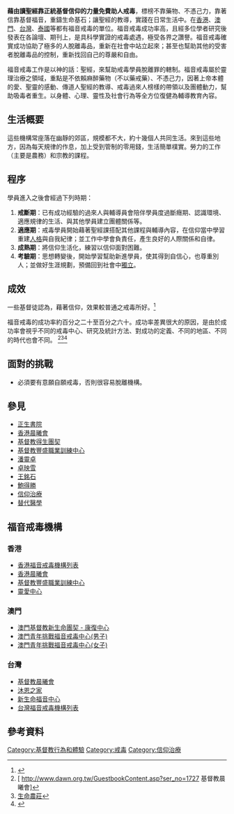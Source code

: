 {{POV|time=2021-07-20T01:31:37+00:00}}
{{ctm}}
'''藉由讀聖經靠正統基督信仰的力量免費助人戒毒'''，標榜不靠藥物、不憑己力，靠著信靠基督福音，重鑄生命基石；讓聖經的教導，實踐在日常生活中。在[[香港|香港]]、[[澳門|澳門]]、[[台灣|台灣]]、[[泰國|泰國]]等都有福音戒毒的單位。福音戒毒成功率高，且經多位學者研究後發表在各論壇、期刊上，是具科學實證的戒毒處遇，極受各界之讚譽。福音戒毒確實成功協助了極多的人脫離毒品，重新在社會中站立起來；甚至也幫助其他的受害者脫離毒品的控制，重新找回自己的尊嚴和自由。



福音戒毒工作是以神的話：聖經，來幫助戒毒學員脫離罪的轄制。福音戒毒屬於靈理治療之領域，重點是不依賴麻醉藥物（不以藥戒藥）、不憑己力，因著上帝本體的愛、聖靈的感動、傳道人聖經的教導、戒毒過來人榜樣的帶領以及團體動力，幫助吸毒者重生。以身體、心理、靈性及社會行為等全方位復健為輔導教育內容。

==生活概要==

這些機構常座落在幽靜的郊區，規模都不大，約十幾個人共同生活。來到這些地方，因為每天規律的作息，加上受到管制的零用錢，生活簡單樸實。勞力的工作（主要是農務）和宗教的課程。

==程序==

學員進入之後會經過下列時期：
#'''戒斷期'''：已有成功經驗的過來人與輔導員會陪伴學員度過斷癮期、認識環境、適應規律的生活、與其他學員建立團體關係等。
#'''適應期'''：戒毒學員開始藉著聖經課搭配其他課程與輔導內容，在信仰當中學習重建[[人格|人格]]與自我紀律；並工作中學會負責任，產生良好的人際關係和自律。
#'''成熟期'''：將信仰生活化，練習以信仰面對困難。
#'''考驗期'''：思想轉變後，開始學習幫助新進學員，使其得到自信心，也尊重別人；並做好生涯規劃，預備回到社會中[[獨立|獨立]]。

==成效==
一些基督徒認為，藉著信仰，效果較普通之戒毒所好。<ref>{{Cite web |url=http://cclw.net/experience/jiedu.htm |title=福音戒毒效果如何 |access-date=2007-10-06 |archive-date=2020-02-03 |archive-url=https://web.archive.org/web/20200203061249/http://cclw.net/experience/jiedu.htm |dead-url=no }}</ref>

福音戒毒的成功率約百分之二十至百分之六十。成功率差異很大的原因，是由於成功率會視乎不同的戒毒中心、研究及統計方法、對成功的定義、不同的地區、不同的時代也會不同。 <ref>[
http://www.dawn.org.tw/GuestbookContent.asp?ser_no=1727{{Dead link|date=2019年11月 |bot=InternetArchiveBot |fix-attempted=yes }} 基督教晨曦會]</ref><ref>[http://www.grateful-heart.org/WonderfulGrace/content.php?article=3408 生命農莊]</ref><ref>{{Cite web |url=http://www.cdn.org.tw/News.aspx?key=7480 |title=翻轉吸毒者 ！　大陸雲南「重生園」福音戒毒　 60%學員成功重生 |access-date=2017-07-06 |archive-url=https://web.archive.org/web/20160419201013/http://www.cdn.org.tw/News.aspx?key=7480 |archive-date=2016-04-19 |dead-url=yes }}</ref>

==面對的挑戰==
*必須要有意願自願戒毒，否則很容易脫離機構。

==參見==
*[[正生書院|正生書院]]
*[[香港晨曦會|香港晨曦會]]
*[[基督教得生團契|基督教得生團契]]
*[[基督教豐盛職業訓練中心|基督教豐盛職業訓練中心]]
*[[潘靈卓|潘靈卓]]
*[[卓映雪|卓映雪]]
*[[王銘石|王銘石]]
*[[鮑得勝|鮑得勝]]
*[[信仰治療|信仰治療]]
*[[替代醫學|替代醫學]]

==福音戒毒機構==
===香港===
*[https://web.archive.org/web/20071012025755/http://www.nd.gov.hk/c_treat_list.htm 香港福音戒毒機構列表]
*[http://www.opdawn.org.hk 香港晨曦會] {{Wayback|url=http://www.opdawn.org.hk/ |date=20210127125605 }}
*[http://www.fullness.org.hk 基督教豐盛職業訓練中心] {{Wayback|url=http://www.fullness.org.hk/ |date=20210226045033 }}
*[http://www.lingoi.org/index.php 靈愛中心 ] {{Wayback|url=http://www.lingoi.org/index.php |date=20210407012322 }}
 
===澳門===
*[https://web.archive.org/web/20071111170017/http://www.ias.gov.mo/inst/all.jsp?id=F1001&call=1 澳門基督教新生命團契 - 康復中心]
*[https://web.archive.org/web/20071111170234/http://www.ias.gov.mo/inst/all.jsp?id=F1002&call=1 澳門青年挑戰福音戒毒中心(男子)]
*[https://web.archive.org/web/20071111170116/http://www.ias.gov.mo/inst/all.jsp?id=F1003&call=1 澳門青年挑戰福音戒毒中心(女子)]
===台灣===
*[https://dawn.eoffering.org.tw/ 基督教晨曦會] {{Wayback|url=https://dawn.eoffering.org.tw/ |date=20210712091334 }}
*[http://www.hg.org.tw/index.aspx 沐恩之家] {{Wayback|url=http://www.hg.org.tw/index.aspx |date=20210226122512 }}
*[http://club.pchome.com.tw/urs/club_index.html?club_e_name=nl0220 新生命福音中心]
*[http://club.pchome.com.tw/bbs/www/Read.php?tab_thread=1658&row_id=1&t_num=3&club_e_name=nl0220&PSort=UmVwbHlfRGF0ZQ==&view=1 台灣福音戒毒機構列表]

==參考資料==
{{reflist}}

[[Category:基督教行為和體驗|Category:基督教行為和體驗]]
[[Category:戒毒|Category:戒毒]]
[[Category:信仰治療|Category:信仰治療]]